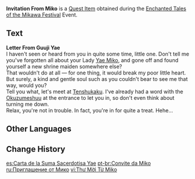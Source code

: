 {{Item Infobox
|id           = 121159
|image        = Item Invitation From Miko.png
|type         = Quest Items
|quality      = 3
|description  = Miko has sent you a long-awaited letter. It seems she has something important she wants to discuss...
|source1      = [[Enchanted Tales of the Mikawa Festival]]
|event        = Enchanted Tales of the Mikawa Festival
}}
'''Invitation From Miko''' is a [[Quest Item]] obtained during the [[Enchanted Tales of the Mikawa Festival]] Event.

==Text==
'''Letter From Guuji Yae'''<br>
I haven't seen or heard from you in quite some time, little one. Don't tell me you've forgotten all about your Lady [[Yae Miko]], and gone off and found yourself a new shrine maiden somewhere else?<br>
That wouldn't do at all &mdash; for one thing, it would break my poor little heart. But surely, a kind and gentle soul such as you couldn't bear to see me that way, would you?<br>
Tell you what, let's meet at [[Tenshukaku]]. I've already had a word with the [[Okuzumeshuu]] at the entrance to let you in, so don't even think about turning me down.<br>
Relax, you're not in trouble. In fact, you're in for quite a treat. Hehe...

==Other Languages==
{{Other Languages|default_hidden=1
|en      = Invitation From Miko
|zhs     = 来自神子的邀请函
|zhs_rm  = 
|zht     = 來自神子的邀請函
|zht_rm  = 
|ja      = 神子からの手紙
|ja_rm   = Miko kara no Tegami
|ko      = 미코가 보낸 초대장
|es      = Invitación de Miko
|fr      = Invitation de Miko
|ru      = Приглашение от Мико
|th      = จดหมายเชิญจาก Yae Miko
|th_rm   = 
|vi      = Thư Mời Từ Miko
|de      = Einladung von Miko
|id      = Undangan dari Miko
|pt      = Convite da Miko
|tr      = Miko'dan Gelen Davetiye
|it      = Invito di Miko
}}

==Change History==
{{Change History|5.4}}

[[es:Carta de la Suma Sacerdotisa Yae]]
[[pt-br:Convite da Miko]]
[[ru:Приглашение от Мико]]
[[vi:Thư Mời Từ Miko]]